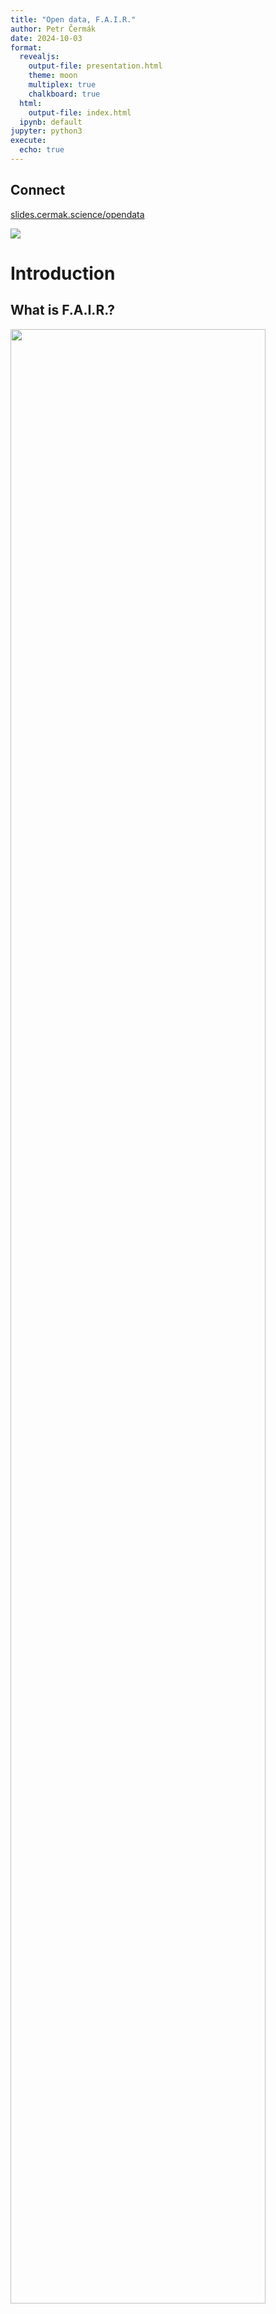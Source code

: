 ```yaml
---
title: "Open data, F.A.I.R."
author: Petr Čermák
date: 2024-10-03
format:
  revealjs: 
    output-file: presentation.html
    theme: moon
    multiplex: true
    chalkboard: true
  html:
    output-file: index.html
  ipynb: default
jupyter: python3
execute: 
  echo: true
---
```

## Connect



[slides.cermak.science/opendata](https://slides.cermak.science/opendata/presentation.html)

![](qr-opendata.png)




# Introduction

## What is F.A.I.R.? {.smaller}

![](fair.jpg){width=90%}

 - T as *Trustworthy*
   - data are not modified
   - metadata are correct (automatically filled)
   - all data are published

## Findable

- Does someone measured phonons in Silicon?
- [Paper](https://doi.org/10.1103/PhysRevB.74.054302)
- Findable?

. . .

- [google ?](https://www.google.com/search?q=silicon+%223-axis+spectrometer%22++site%3Ahttps%3A%2F%2Fdoi.ill.fr)

## Accessible

- defined access route to the data (API)
- compare:
  - [ILL](https://doi.ill.fr/10.5291/ILL-DATA.TEST-2385)
  - [figshare](https://doi.org/10.6084/m9.figshare.24986532.v1)
- --> [machine readable data format](https://api.figshare.com/v2/articles/24986532)

## Interoperable

- standardized data formats (described)
- all parameters of the experiment are stored (metadata)
- probably exists some package to read the data
  
![](ufit.png){width=90%}

## Reusable

 - data can be uderstand by others
 - even after long time
 - great for education
 - reuse of scripts - speed up data evaluation

## WHY??

Currently it is almost impossible to check published results

Lot of grey/black/wrong approaches in the science.

. . .

### Solution?

Spend a lot of hours by properly describing your data.


::: {.fragment}

or

Describe data with scipts!
:::


# Describe data with scripts

 - idea: one script do all data evaluation for the paper

![](data-policy-and-fair.png){width=90%}

## Script structure

:::: {.columns}
::: {.column width="50%"}

 - Download the data
 - Analyse it
 - Produce figures and tables for paper

:::
::: {.column width="50%"}

See data from the previous year:

[github](https://github.com/me2d09/silicon/blob/main/silicon.ipynb)

:::
::::

## Publishing the scripts

**Github** is perfect for tracking changes, hard to cite

. . .

**figshare** can clone actuall state of repository 

 - will make scripts citable (doi)

There should be:

- `xyz.ipynb` 
    (download data, treat data, generate figures)
- `requirements.txt`
    (to be used in 2525)
 
. . .

Bonus: add paper.tex 💪


## Data reusable forever?

In the year 2525  
if man is still alive  
If woman can survive,  
they may find… 

::: {.fragment .fade-up}
**your data**
:::

. . .

How will computers look like in 2525?

## Data reusable forever?

 - Jupyter notebook is not enough
 - create `requirements.txt` with **locked** versions of libraries
 - use binder to test the script: [mybinder.org](https://mybinder.org/)

or: 

 - use [Repo2Docker](https://repo2docker.readthedocs.io/)
 - archive whole repository as a docker image


# Excercise - publish your own data

## Steps

::: {.incremental}

1. [Create github account](https://github.com/)
2. [Create Figshare account](https://figshare.com/)
3. [Create a new repository](https://github.com/new)
   
   Name: specific heat of VCl3 in field  
   Add README file  
   License: CC0 or MIT  
4. Sign in for [Colab](https://colab.google/)
   
   New Notebook  
  
:::

## Download the data

```python
#| code-line-numbers: 1-3|9-10|12-13|14-15
from urllib.request import urlretrieve, urlopen
import json
import os

def download(url, filename):
    # Download the file and save it in the current directory
    try:
        # Remove the file if it exists
        if os.path.exists(filename):
            os.remove(filename)
        # Download and save the file
        urlretrieve(url, filename)
        print(f"File '{filename}' downloaded successfully.")
    except Exception as e:
        print(f"An error occurred during downloading file {filename}: {e}")
```

## Download the script

```python
#| code-line-numbers: 1-2|3
#| output-location: fragment
url = "https://raw.githubusercontent.com/me2d09/LongHCPulse/refs/heads/master/LongHCPulse.py"
file = "LongHCPulse.py"
download(url,file)
```

## Download the data


```python
#| code-line-numbers: 2-3|5|6|7-9
#| output-location: fragment
#Set the base URL and ITEM_ID
BASE_URL = 'https://api.figshare.com/v2'
ITEM_ID = 27151218   # https://doi.org/10.6084/m9.figshare.27151218.v1
#Retrieve public metadata from the endpoint
r=urlopen(f'{BASE_URL}/articles/{ITEM_ID}')
metadata=json.loads(r.read())
for f in metadata["files"]:
    # ???
    pass
```


## Import and install libraries


```python
#| code-line-numbers: 1|2-3|4|5
#| output-location: fragment
!pip install periodictable
import numpy as np
import matplotlib.pyplot as plt
from LongHCPulse import LongHCPulse 
from periodictable import formula
```

## Read the HC data and calculate HC

```python
#| code-line-numbers: 1|3-4|5-7|9
#| output-location: fragment
mm = formula('VCl3').mass

datafile = "20240530_VCl3_HC_pulses.raw"
DRcalfile = "Puck921.cal"
# find out correct mass
vcl = LongHCPulse(datafile=datafile,calfile=DRcalfile,
	sampmass=1,molarmass=mm, useRawTemp=True)  

vcl.heatcapacity()

```


## Show the figure

```python
#| code-line-numbers: 1-3|5|7-15|16-19|20
#| output-location: slide
vcl.labels=[]
vcl.shortpulselabels=[]
f,ax = plt.subplots(1,1)

vcl.lineplot(ax,"All", demag=False)  

ax.set_ylabel("$C$ $(\\rm{J\\> K^{-1} mol^{-1}})$")
ax.set_xlabel("$T$ (K)")

# Show legend
short_legend=ax.legend(handles=vcl.shortpulselabels,labelspacing = 0,handlelength=1.4,
	fontsize=11,frameon=False, bbox_to_anchor=(0.97, 1.0),numpoints=1)
long_legend=ax.legend(handles=vcl.labels,labelspacing = 0,handlelength=1.4,fontsize=11,
	frameon=False, bbox_to_anchor=(0.9, 0.42))
ax.add_artist(short_legend)

#FIX that
plt.ylim(0,1)
plt.xlim(0,1)
plt.savefig("fig1.pdf")
```

# You did IT!!

## Put code to the github

::: {.incremental}
1. Enable cats
2. File -> Download -> ipynb 
3. Github -> Add file -> upload
4. Edit file -> github.dev
5. Add requirements.txt
6. *What to write there?*
:::

. . .
```bash
pip freeze
```

## Test 

Let Binder do the magic

[mybinder.org](https://mybinder.org/)

## Publish it

Everyone wants to have citable DOI

::: {.incremental}
1. [Figshare](https://figshare.com/)
2. Import from github
3. ...
4. Cite it, share it, love it!
:::

# THANKS

## Tomorrow

Meet at 9:00 (sharp) before the Cryopavilon (Building C)

! Prepare your talks, upload slides online. !